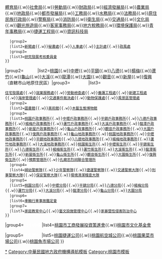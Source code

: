 {{Navbox
|name  =桃園市政府所屬機關
|state =collapsed
|tracking = <includeonly>no</includeonly>
|image=
|title = {{flagicon image|Flag of Taoyuan City.svg}} [[桃園市政府|<span style="color: #FFFFFF;">桃園市政府</span>]]
|titlestyle = background:{{Navbox Musical artist/color|#174592}};color:#fff;
|groupstyle = background:#0645ad;
| group1 = <font color=#FFFFFF>一級機關</font>
| list1  =
 {{Navbox|child
   |groupstyle = background:#0645ad;
   |group1=<font color=#FFFFFF>局</font>
   |list1=[[桃園市政府民政局|民政局]]{{.w}}[[桃園市政府教育局|教育局]]{{.w}}[[桃園市政府體育局|體育局]]{{.w}}[[桃園市政府社會局|社會局]]{{.w}}[[桃園市政府勞動局|勞動局]]{{.w}}[[桃園市政府財政局|財政局]]{{.w}}[[桃園市政府經濟發展局|經濟發展局]]{{.w}}[[桃園市政府農業局|農業局]]{{.w}}[[桃園市政府地政局|地政局]]{{.w}}[[桃園市政府都市發展局|都市發展局]]{{.w}}[[桃園市政府工務局|工務局]]{{.w}}[[桃園市政府水務局|水務局]]{{.w}}[[桃園市政府法務局|法務局]]{{.w}}[[桃園市政府原住民族行政局|原住民族行政局]]{{.w}}[[桃園市政府警察局|警察局]]{{.w}}[[桃園市政府消防局|消防局]]{{.w}}[[桃園市政府衛生局|衛生局]]{{.w}}[[桃園市政府交通局|交通局]]{{.w}}[[桃園市政府文化局|文化局]]{{.w}}[[桃園市政府觀光旅遊局|觀光旅遊局]]{{.w}}[[桃園市政府客家事務局|客家事務局]]{{.w}}[[桃園市政府地方稅務局|地方稅務局]]{{.w}}[[桃園市政府環境保護局|環境保護局]]{{.w}}[[桃園市政府青年事務局|青年事務局]]{{.w}}[[桃園市政府捷運工程局|捷運工程局]]{{.w}}[[桃園市政府資訊科技局|資訊科技局]]
   |group2=<font color=#FFFFFF>處</font>
   |list2=[[桃園市政府新聞處|新聞處]]{{.w}}[[桃園市政府秘書處|秘書處]]{{.w}}[[桃園市政府人事處|人事處]]{{.w}}[[桃園市政府主計處|主計處]]{{.w}}[[桃園市政府政風處|政風處]]
   |group3=<font color=#FFFFFF>委員會</font>
   |list3=[[桃園市政府研究發展考核委員會|研究發展考核委員會]]
 }}
|group2=<font color=#FFFFFF>區公所</font>
|list2=[[桃園區|桃園]]{{.w}}[[中壢區|中壢]]{{.w}}[[桃園市平鎮區公所|平鎮]]{{.w}}[[八德區|八德]]{{.w}}[[楊梅區|楊梅]]{{.w}}[[蘆竹區|蘆竹]]{{.w}}[[龜山區|龜山]]{{.w}}[[大溪區|大溪]]{{.w}}[[龍潭區 (台灣)|龍潭]]{{.w}}[[大園區|大園]]{{.w}}[[觀音區|觀音]]{{.w}}[[新屋區|新屋]]{{.w}}[[復興區 (台灣)|復興]]（直轄市山地原住民區）</small>|group3=<font color=#FFFFFF>二級機關</font>
|list3=
 {{Navbox|child
   |groupstyle = background:#0645ad;
   |group1=<font color=#FFFFFF>處</font>
   |list1=[[桃園市政府都市發展局|建築管理處]]{{.w}}[[桃園市政府都市發展局|住宅發展處]]{{.w}}[[桃園市政府勞動局|就業服務處]]{{.w}}[[桃園市政府勞動局|勞動檢查處]]{{.w}}[[桃園市政府工務局|養護工程處]]{{.w}}[[桃園市政府工務局|新建工程處]]{{.w}}[[桃園市政府環境保護局|海岸管理處]]{{.w}}[[桃園市政府交通局|交通事件裁決處]]{{.w}}[[桃園市政府農業局|動物保護處]]{{.w}}[[桃園市政府觀光旅遊局|風景區管理處]]
   |group2=<font color=#FFFFFF>館</font>
   |list2=[[桃園市立圖書館|圖書館]]{{.w}}[[桃園市立美術館|美術館]]{{.w}}[[桃園市立大溪木藝生態博物館|木藝生態博物館]]
   |group3=<font color=#FFFFFF>所</font>
   |list3=[[桃園市政府民政局|桃園戶政事務所]]{{.w}}[[桃園市政府民政局|中壢戶政事務所]]{{.w}}[[桃園市政府民政局|平鎮戶政事務所]]{{.w}}[[桃園市政府民政局|八德戶政事務所]]{{.w}}[[桃園市政府民政局|楊梅戶政事務所]]{{.w}}[[桃園市政府民政局|蘆竹戶政事務所]]{{.w}}[[桃園市政府民政局|大溪戶政事務所]]{{.w}}[[桃園市政府民政局|龍潭戶政事務所]]{{.w}}[[桃園市政府民政局|新屋戶政事務所]]{{.w}}[[桃園市政府民政局|龜山戶政事務所]]{{.w}}[[桃園市政府民政局|觀音戶政事務所]]{{.w}}[[桃園市政府民政局|大園戶政事務所]]{{.w}}[[桃園市政府民政局|復興戶政事務所]]{{.w}}[[桃園市政府地政局|龜山地政事務所]]{{.w}}[[桃園市政府地政局|桃園地政事務所]]{{.w}}[[桃園市政府地政局|中壢地政事務所]]{{.w}}[[桃園市政府地政局|平鎮地政事務所]]{{.w}}[[桃園市政府地政局|八德地政事務所]]{{.w}}[[桃園市政府地政局|楊梅地政事務所]]{{.w}}[[桃園市政府地政局|蘆竹地政事務所]]{{.w}}[[桃園市政府地政局|大溪地政事務所]]{{.w}}[[桃園市政府衛生局|桃園衛生所]]{{.w}}[[桃園市政府衛生局|中壢衛生所]]{{.w}}[[桃園市政府衛生局|平鎮衛生所]]{{.w}}[[桃園市政府衛生局|八德衛生所]]{{.w}}[[桃園市政府衛生局|楊梅衛生所]]{{.w}}[[桃園市政府衛生局|蘆竹衛生所]]{{.w}}[[桃園市政府衛生局|大溪衛生所]]{{.w}}[[桃園市政府衛生局|龍潭衛生所]]{{.w}}[[桃園市政府衛生局|新屋衛生所]]{{.w}}[[桃園市政府衛生局|龜山衛生所]]{{.w}}[[桃園市政府衛生局|觀音衛生所]]{{.w}}[[桃園市政府衛生局|大園衛生所]]{{.w}}[[桃園市政府衛生局|復興衛生所]]{{.w}}[[桃園市政府殯葬管理所|殯葬管理所]]{{.w}}[[桃園市政府孔廟忠烈祠聯合管理所|孔廟忠烈祠聯合管理所]]
   |group4=<font color=#FFFFFF>隊</font>
   |list4=[[桃園市政府警察局|婦幼警察隊]]{{.w}}[[桃園市政府警察局|少年警察隊]]{{.w}}[[桃園市政府警察局|捷運警察隊]]{{.w}}[[桃園市政府警察局|交通警察大隊]]{{.w}}[[桃園市政府警察局|刑事警察大隊]]{{.w}}[[桃園市政府警察局|保安警察大隊]]{{.w}}[[桃園市政府環境清潔稽查大隊|環境清潔稽查大隊]]
   |group5=<font color=#FFFFFF>局</font>
   |list5=[[桃園市政府警察局|桃園分局]]{{.w}}[[桃園市政府警察局|中壢分局]]{{.w}}[[桃園市政府警察局|平鎮分局]]{{.w}}[[桃園市政府警察局|八德分局]]{{.w}}[[桃園市政府警察局|楊梅分局]]{{.w}}[[桃園市政府警察局|蘆竹分局]]{{.w}}[[桃園市政府警察局|大溪分局]]{{.w}}[[桃園市政府警察局|龍潭分局]]{{.w}}[[桃園市政府警察局|龜山分局]]{{.w}}[[桃園市政府警察局|大園分局]]
   |group6=<font color=#FFFFFF>會</font>
   |list6=[[桃園市政府交通局|車輛行車事故鑑定會]]
   |group7=<font color=#FFFFFF>中心</font>
   |list7=[[桃園市政府教育局|家庭教育中心]]{{.w}}[[桃園市政府文化局|藝文設施管理中心]]{{.w}}[[桃園市政府社會局|家暴暨性侵害防治中心]]
 }}
|group4=<font color=#FFFFFF>公共機構</font>
|list4=[[桃園市工商發展投資策進會]]{{.w}}[[桃園市文化基金會]]

|group5=<font color=#FFFFFF>事業單位</font>
|list5=[[桃園捷運公司]]{{.w}}[[桃園航空城公司]]{{.w}}[[桃園果菜市場公司]]{{.w}}[[桃園魚市場公司]]
}}<noinclude>
[[Category:桃園市政府|*]]
[[Category:中華民國地方政府機構導航模板]]
[[Category:桃園市模板]]
</noinclude>